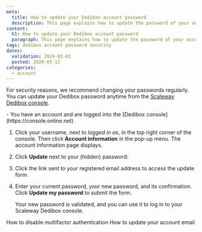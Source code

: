 ```yaml
---
meta:
  title: How to update your Dedibox account password
  description: This page explains how to update the password of your account.
content:
  h1: How to update your Dedibox account password
  paragraph: This page explains how to update the password of your account.
tags: dedibox account password security
dates:
  validation: 2024-02-01
  posted: 2020-03-12
categories:
  - account
---
```


For security reasons, we recommend changing your passwords regularly. You can update your Dedibox password anytime from the [Scaleway Dedibox console](https://console.online.net/).

<Message type="requirement">
  - You have an account and are logged into the [Dedibox console](https://console.online.net)
</Message>

1. Click your username, next to _logged in as_, in the top right corner of the console. Then click **Account information** in the pop-up menu. The account information page displays.
2. Click **Update** next to your (hidden) password:
    <Lightbox src="scaleway-dedibox-console-update-password.webp" alt="" />
3. Click the link sent to your registered email address to access the update form.
4. Enter your current password, your new password, and its confirmation. Click **Update my password** to submit the form.

    Your new password is validated, and you can use it to log in to your Scaleway Dedibox console.


<Navigation title="See also">
  <PreviousButton to="/dedibox-console/account/how-to/disable-two-factor-authentication/">How to disable multifactor authentication</PreviousButton>
  <NextButton to="/dedibox-console/account/how-to/update-email/">How to update your account email</NextButton>
</Navigation>
